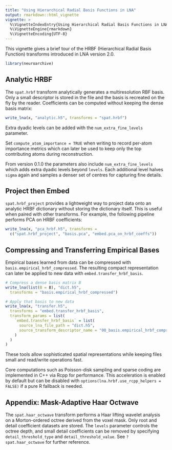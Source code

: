 ```yaml
---
title: "Using Hierarchical Radial Basis Functions in LNA"
output: rmarkdown::html_vignette
vignette: >
  %\VignetteIndexEntry{Using Hierarchical Radial Basis Functions in LNA}
  %\VignetteEngine{rmarkdown}
  %\VignetteEncoding{UTF-8}
---
```


This vignette gives a brief tour of the HRBF (Hierarchical Radial Basis
Function) transforms introduced in LNA version 2.0.

```r
library(neuroarchive)
```

## Analytic HRBF

The `spat.hrbf` transform analytically generates a multiresolution RBF
basis. Only a small descriptor is stored in the file and the basis is
recreated on the fly by the reader. Coefficients can be computed
without keeping the dense basis matrix:

```r
write_lna(x, "analytic.h5", transforms = "spat.hrbf")
```
Extra dyadic levels can be added with the `num_extra_fine_levels` parameter.

Set `compute_atom_importance = TRUE` when writing to record per-atom
importance metrics which can later be used to keep only the top
contributing atoms during reconstruction.

From version 0.1.0 the parameters also include
`num_extra_fine_levels` which adds extra dyadic levels beyond
`levels`.  Each additional level halves `sigma` again and samples a
denser set of centres for capturing fine details.

## Project then Embed

`spat.hrbf_project` provides a lightweight way to project data onto an
analytic HRBF dictionary without storing the dictionary itself. This is
useful when paired with other transforms. For example, the following
pipeline performs PCA on HRBF coefficients:

```r
write_lna(x, "pca_hrbf.h5", transforms =
  c("spat.hrbf_project", "basis.pca", "embed.pca_on_hrbf_coeffs"))
```

## Compressing and Transferring Empirical Bases

Empirical bases learned from data can be compressed with
`basis.empirical_hrbf_compressed`. The resulting compact representation
can later be applied to new data with `embed.transfer_hrbf_basis`.

```r
# Compress a dense basis matrix B
write_lna(list(B = B), "dict.h5",
  transforms = "basis.empirical_hrbf_compressed")

# Apply that basis to new data
write_lna(x, "transfer.h5",
  transforms = "embed.transfer_hrbf_basis",
  transform_params = list(
    `embed.transfer_hrbf_basis` = list(
      source_lna_file_path = "dict.h5",
      source_transform_descriptor_name = "00_basis.empirical_hrbf_compressed.json"
    )
  )
)
```

These tools allow sophisticated spatial representations while keeping
files small and read/write operations fast.

Core computations such as Poisson-disk sampling and sparse coding are
implemented in C++ via Rcpp for performance. This acceleration is
enabled by default but can be disabled with
`options(lna.hrbf.use_rcpp_helpers = FALSE)` if a pure R fallback is
needed.

## Appendix: Mask-Adaptive Haar Octwave

The `spat.haar_octwave` transform performs a Haar lifting wavelet analysis on a Morton-ordered octree derived from the voxel mask. Only root and detail coefficient datasets are stored. The `levels` parameter controls the octree depth, and small detail coefficients can be removed by specifying `detail_threshold_type` and `detail_threshold_value`. See `?spat.haar_octwave` for further reference.
